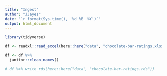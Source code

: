 ```yaml
---
title: "Ingest"
author: "JJayes"
date: "`r format(Sys.time(), '%d %B, %Y')`"
output: html_document
---
```


```r
library(tidyverse)
```


```r
df <- readxl::read_excel(here::here("data", "chocolate-bar-ratings.xlsx"))

df <- df %>% 
  janitor::clean_names()

# df %>% write_rds(here::here("data", "chocolate-bar-ratings.rds"))
```

